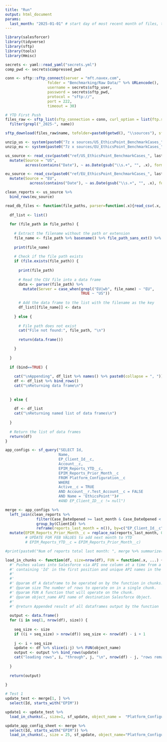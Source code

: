 ```yaml
---
title: "Run"
output: html_document
params:
  last_month: "2025-01-01" # start day of most recent month of files, typically first of previous month
---
```


```r
library(salesforcer)
library(tidyverse)
library(sftp)
library(tools)
library(Hmisc)

secrets <- yaml::read_yaml("secrets.yml")
comp_pwd <- secrets$compressed_pwd
```

```r
conn <- sftp::sftp_connect(server = "mft.navex.com", 
                   folder = "Benchmarking/Raw Data/" %>% URLencode(),
                   username = secrets$sftp_user,
                   password = secrets$sftp_pwd,
                   protocol = "sftp://",
                   port = 222,
                   timeout = 30)

# YTD First Push
files_raw <- sftp_list(sftp_connection = conn, curl_option = list(ftp.ssl = TRUE)) %>%
  filter(grepl("_2025-", name))

sftp_download(files_raw$name, tofolder=paste0(getwd(), "\\sources"), sftp_connection = conn)

unzip_us <- system(paste0("7z x sources/US_EthicsPoint_BenchmarkCases_", last_month, ".zip -oref -p", comp_pwd))
unzip_eu <- system(paste0("7z x sources/EU_EthicsPoint_BenchmarkCases_", last_month, ".zip -oref -p", comp_pwd))

us_source <- read_csv(paste0("ref/US_EthicsPoint_BenchmarkCases_", last_month, ".csv")) %>% 
  mutate(Source = "US",
         across(contains("Date"), ~ as.Date(gsub("\\s.+", "", .x), format="%m/%d/%Y")))

eu_source <- read_csv(paste0("ref/EU_EthicsPoint_BenchmarkCases_", last_month, ".csv")) %>%
  mutate(Source = "EU",
           across(contains("Date"), ~ as.Date(gsub("\\s.+", "", .x), format="%m/%d/%Y")))

clean_reports <- us_source %>% 
  bind_rows(eu_source)
```

```r

read_db_files <- function(file_paths, parser=function(.x){read_csv(.x, col_names = TRUE, show_col_types = FALSE, trim_ws = TRUE) %>% return()}, bind=TRUE) {
  
  df_list <- list()
  
  for (file_path in file_paths) {
    
    # Extract the filename without the path or extension
    file_name <- file_path %>% basename() %>% file_path_sans_ext() %>% str_extract("[[:letter:]\\-]+")
    
    print(file_name)
    
    # Check if the file path exists
    if (file.exists(file_path)) {
      
      print(file_path)
      
      # Read the CSV file into a data frame
      data <- parser(file_path) %>% 
        mutate(Server = case_when(grepl("EU|wb", file_name) ~ "EU",
                                  TRUE ~ "US"))
      
      # Add the data frame to the list with the filename as the key
      df_list[[file_name]] <- data
      
    } else {
      
      # File path does not exist
      cat("File not found:", file_path, "\n")
      
      return(data.frame())

    }
    
  }
  
  if (bind==TRUE) {
    
    cat("\nAppending", df_list %>% names() %>% paste0(collapse = ", "))
    df <- df_list %>% bind_rows()
    cat("\nReturning data frame\n")
    
    
  } else {
    
    df <- df_list
    cat("\nReturning named list of data frames\n")
    
  }
  
  # Return the list of data frames
  return(df)
}

```

```r
app_configs <- sf_query("SELECT Id,
                        Name,
                        EP_Client_Id__c,
                        Account__c,
                        EPIM_Reports_YTD__c,
                        EPIM_Reports_Prior_Month__c
                        FROM Platform_Configuration__c
                        WHERE
                        Active__c = TRUE
                        AND Account__r.Test_Account__c = FALSE
                        AND Name = 'EthicsPoint'")#
                        #AND EP_Client_ID__c != null")

merge <- app_configs %>% 
  left_join(clean_reports %>% 
              filter(Case_DateOpened >= last_month & Case_DateOpened < ymd(last_month) %m+% months(1)) %>% 
              group_by(ClientId) %>% 
              reframe(reports_last_month = n()), by=c("EP_Client_Id__c"="ClientId")) %>% 
  mutate(EPIM_Reports_Prior_Month__c = replace_na(reports_last_month, 0),
         # UPDATE FOR FEB VALUES to add next month to YTD 
         # EPIM_Reports_YTD__c = EPIM_Reports_Prior_Month__c)

#print(paste0("Num of reports total last month: ", merge %>% summarize(sum=sum(EPIM_Reports_Prior_Month__c)), " Running Total: ", merge %>% summarize(sum=sum(EPIM_Reports_YTD__c)), " Number of Client IDs with reports: ", merge %>% filter(EPIM_Reports_Prior_Month__c > 0) %>% n(), " Without: ", merge %>% filter(EPIM_Reports_Prior_Month__c == 0) %>% n()))        

```

```r
load_in_chunks <- function(df, size=nrow(df), FUN = function(.x, ...) {return(.x)}, object_name=NULL) {
  #' Pushes values into Salesforce via API one column at a time from a dataframe
  #' containing 'Id' in the first position and unique API names in the other columns
  #'
  #'
  #' @param df A dataframe to be operated on by the function in chunks.
  #' @param size The number of rows to operate on in a single chunk.
  #' @param FUN A function that will operate on the chunk.
  #' @param object_name API name of destination Salesforce Object.
  #'
  #' @return Appended result of all dataframes output by the function
  
  output <- data.frame()
  for (i in seq(1, nrow(df), size)) {
    
    seq_size <- size
    if ((i + seq_size) > nrow(df)) seq_size <- nrow(df) - i + 1
    
    j <- i + seq_size
    update <- df %>% slice(i:j) %>% FUN(object_name)
    output <- output %>% bind_rows(update)
    cat("loading rows", i, "through", j, "\n", nrow(df) - j, "rows remain\n")
    
  }
  
  return(output)
  
}

```

```r

# Test 1
update_test <- merge[1, ] %>% 
  select(Id, starts_with("EPIM"))

update1 <- update_test %>% 
  load_in_chunks(., size=1, sf_update, object_name =  "Platform_Configuration__c")

update_app_config_sheet <- merge %>% 
  select(Id, starts_with("EPIM")) %>% 
  load_in_chunks(., size = 25, sf_update, object_name="Platform_Configuration__c")


```
